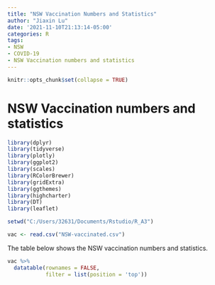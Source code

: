 ```yaml
---
title: "NSW Vaccination Numbers and Statistics"
author: "Jiaxin Lu"
date: '2021-11-10T21:13:14-05:00'
categories: R
tags:
- NSW
- COVID-19
- NSW Vaccination numbers and statistics
---
```


```r
knitr::opts_chunk$set(collapse = TRUE)
```

# NSW Vaccination numbers and statistics
```r
library(dplyr)
library(tidyverse)
library(plotly)
library(ggplot2)
library(scales)
library(RColorBrewer)
library(gridExtra)
library(ggthemes)
library(highcharter)
library(DT)
library(leaflet)

setwd("C:/Users/32631/Documents/Rstudio/R_A3")

vac <- read.csv("NSW-vaccinated.csv")


```

The table below shows the NSW vaccination numbers and statistics.
```r
vac %>%
  datatable(rownames = FALSE,
            filter = list(position = 'top'))
```




